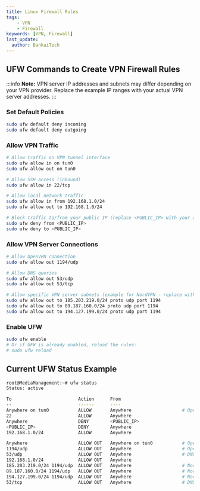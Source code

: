 ```yaml
---
title: Linux Firewall Rules
tags:
    - VPN
    - Firewall
keywords: [VPN, Firewall]
last_update:
  author: BankaiTech
---
```


## UFW Commands to Create VPN Firewall Rules

:::info
**Note:** VPN server IP addresses and subnets may differ depending on your VPN provider. Replace the example IP ranges with your actual VPN server addresses.
:::

### Set Default Policies
```bash
sudo ufw default deny incoming
sudo ufw default deny outgoing
```

### Allow VPN Traffic
```bash
# Allow traffic on VPN tunnel interface
sudo ufw allow in on tun0
sudo ufw allow out on tun0

# Allow SSH access (inbound)
sudo ufw allow in 22/tcp

# Allow local network traffic
sudo ufw allow in from 192.168.1.0/24
sudo ufw allow out to 192.168.1.0/24

# Block traffic to/from your public IP (replace <PUBLIC_IP> with your actual public IP)
sudo ufw deny from <PUBLIC_IP>
sudo ufw deny to <PUBLIC_IP>
```

### Allow VPN Server Connections
```bash
# Allow OpenVPN connection
sudo ufw allow out 1194/udp

# Allow DNS queries
sudo ufw allow out 53/udp
sudo ufw allow out 53/tcp

# Allow specific VPN server subnets (example for NordVPN - replace with your VPN provider's servers)
sudo ufw allow out to 185.203.219.0/24 proto udp port 1194
sudo ufw allow out to 89.187.160.0/24 proto udp port 1194
sudo ufw allow out to 194.127.199.0/24 proto udp port 1194
```

### Enable UFW
```bash
sudo ufw enable
# Or if UFW is already enabled, reload the rules:
# sudo ufw reload
```

## Current UFW Status Example

```bash
root@MediaManagement:~# ufw status
Status: active

To                         Action      From
--                         ------      ----
Anywhere on tun0           ALLOW       Anywhere                   # OpenVPN TUN in
22                         ALLOW       Anywhere                  
Anywhere                   DENY        <PUBLIC_IP>             
<PUBLIC_IP>                DENY        Anywhere                  
192.168.1.0/24             ALLOW       Anywhere                  

Anywhere                   ALLOW OUT   Anywhere on tun0           # OpenVPN TUN out
1194/udp                   ALLOW OUT   Anywhere                   # OpenVPN
53/udp                     ALLOW OUT   Anywhere                   # DNS
192.168.1.0/24             ALLOW OUT   Anywhere                  
185.203.219.0/24 1194/udp  ALLOW OUT   Anywhere                   # NordVPN servers
89.187.160.0/24 1194/udp   ALLOW OUT   Anywhere                   # NordVPN servers
194.127.199.0/24 1194/udp  ALLOW OUT   Anywhere                   # NordVPN servers
53/tcp                     ALLOW OUT   Anywhere                   # DNS
```

<BuyMeACoffeeButton />
